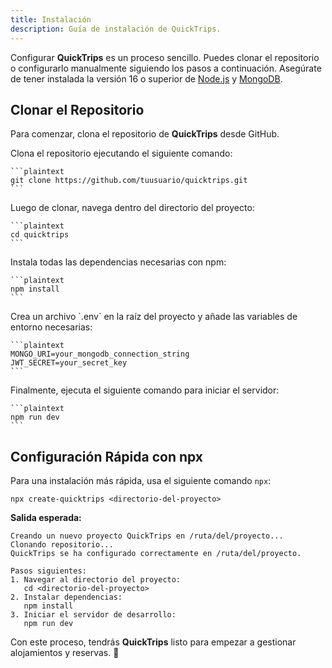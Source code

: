 ```yaml
---
title: Instalación
description: Guía de instalación de QuickTrips.
---
```


Configurar **QuickTrips** es un proceso sencillo. Puedes clonar el repositorio o configurarlo manualmente siguiendo los pasos a continuación. Asegúrate de tener instalada la versión 16 o superior de [Node.js](https://nodejs.org/) y [MongoDB](https://www.mongodb.com/).

## Clonar el Repositorio
Para comenzar, clona el repositorio de **QuickTrips** desde GitHub.

<Stepper>
  <StepperItem title="Paso 1: Clonar el Repositorio de QuickTrips">
    Clona el repositorio ejecutando el siguiente comando:

    ```plaintext
    git clone https://github.com/tuusuario/quicktrips.git
    ```
  </StepperItem>

  <StepperItem title="Paso 2: Acceder al Directorio del Proyecto">
    Luego de clonar, navega dentro del directorio del proyecto:

    ```plaintext
    cd quicktrips
    ```
  </StepperItem>

  <StepperItem title="Paso 3: Instalar Dependencias Requeridas">
    Instala todas las dependencias necesarias con npm:

    ```plaintext
    npm install
    ```
  </StepperItem>

  <StepperItem title="Paso 4: Configurar Variables de Entorno">
    Crea un archivo `.env` en la raíz del proyecto y añade las variables de entorno necesarias:

    ```plaintext
    MONGO_URI=your_mongodb_connection_string
    JWT_SECRET=your_secret_key
    ```
  </StepperItem>

  <StepperItem title="Paso 5: Iniciar el Servidor de Desarrollo">
    Finalmente, ejecuta el siguiente comando para iniciar el servidor:

    ```plaintext
    npm run dev
    ```
  </StepperItem>
</Stepper>

## Configuración Rápida con npx

Para una instalación más rápida, usa el siguiente comando `npx`:

```plaintext
npx create-quicktrips <directorio-del-proyecto>
```

**Salida esperada:**

```plaintext
Creando un nuevo proyecto QuickTrips en /ruta/del/proyecto...
Clonando repositorio...
QuickTrips se ha configurado correctamente en /ruta/del/proyecto.

Pasos siguientes:
1. Navegar al directorio del proyecto:
   cd <directorio-del-proyecto>
2. Instalar dependencias:
   npm install
3. Iniciar el servidor de desarrollo:
   npm run dev
```

Con este proceso, tendrás **QuickTrips** listo para empezar a gestionar alojamientos y reservas. 🚀